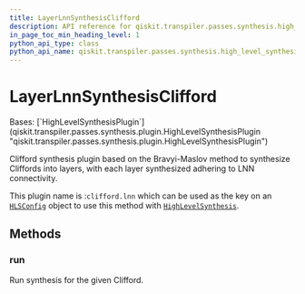 ```yaml
---
title: LayerLnnSynthesisClifford
description: API reference for qiskit.transpiler.passes.synthesis.high_level_synthesis.LayerLnnSynthesisClifford
in_page_toc_min_heading_level: 1
python_api_type: class
python_api_name: qiskit.transpiler.passes.synthesis.high_level_synthesis.LayerLnnSynthesisClifford
---
```


# LayerLnnSynthesisClifford

<Class id="qiskit.transpiler.passes.synthesis.high_level_synthesis.LayerLnnSynthesisClifford" isDedicatedPage={true} github="https://github.com/Qiskit/qiskit/tree/stable/1.0/qiskit/transpiler/passes/synthesis/high_level_synthesis.py#L690-L702" signature="qiskit.transpiler.passes.synthesis.high_level_synthesis.LayerLnnSynthesisClifford">
  Bases: [`HighLevelSynthesisPlugin`](qiskit.transpiler.passes.synthesis.plugin.HighLevelSynthesisPlugin "qiskit.transpiler.passes.synthesis.plugin.HighLevelSynthesisPlugin")

  Clifford synthesis plugin based on the Bravyi-Maslov method to synthesize Cliffords into layers, with each layer synthesized adhering to LNN connectivity.

  This plugin name is :`clifford.lnn` which can be used as the key on an [`HLSConfig`](qiskit.transpiler.passes.HLSConfig "qiskit.transpiler.passes.synthesis.high_level_synthesis.HLSConfig") object to use this method with [`HighLevelSynthesis`](qiskit.transpiler.passes.HighLevelSynthesis "qiskit.transpiler.passes.synthesis.high_level_synthesis.HighLevelSynthesis").

  ## Methods

  ### run

  <Function id="qiskit.transpiler.passes.synthesis.high_level_synthesis.LayerLnnSynthesisClifford.run" github="https://github.com/Qiskit/qiskit/tree/stable/1.0/qiskit/transpiler/passes/synthesis/high_level_synthesis.py#L699-L702" signature="run(high_level_object, coupling_map=None, target=None, qubits=None, **options)">
    Run synthesis for the given Clifford.
  </Function>
</Class>

